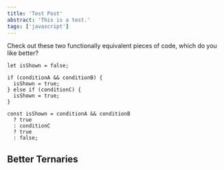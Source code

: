 ```yaml
---
title: 'Test Post'
abstract: 'This is a test.'
tags: ['javascript']
---
```


Check out these two functionally equivalent pieces of code, which do you like better?

```
let isShown = false;

if (conditionA && conditionB) {
  isShown = true;
} else if (conditionC) {
  isShown = true;
}

const isShown = conditionA && conditionB
  ? true
  : conditionC
  ? true
  : false;
```

<Sandpack />

<h2 id="#better-ternaries">Better Ternaries</h2>
